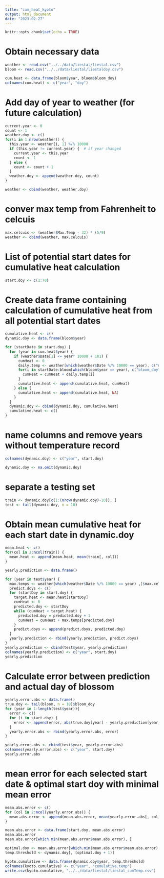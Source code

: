 ```yaml
---
title: "cum_heat_kyoto"
output: html_document
date: "2023-02-27"
---
```


```r
knitr::opts_chunk$set(echo = TRUE)
```

# Obtain necessary data

```r
weather <- read.csv("../../data/liestal/liestal.csv")
bloom <- read.csv("../../data/liestal/liestaldoy.csv")

cum.heat <- data.frame(bloom$year, bloom$bloom_doy)
colnames(cum.heat) <- c("year", "doy")
```


# Add day of year to weather (for future calculation)

```r
current.year <- 0
count <- 1
weather.doy <- c()
for(i in 1:nrow(weather)) {
  this.year <- weather[i, 1] %/% 10000
  if (this.year != current.year) {  # if year changed
    current.year <- this.year
    count <- 1
  } else {
    count <- count + 1
  }
  weather.doy <- append(weather.doy, count)
}

weather <- cbind(weather, weather.doy)
```

# conver max temp from Fahrenheit to celcuis

```r
max.celcuis <- (weather$Max.Temp - 32) * (5/9)
weather <- cbind(weather, max.celcuis)
```


# List of potential start dates for cumulative heat calculation

```r
start.doy <- c(1:70)
```


# Create data frame containing calculation of cumulative heat from all potential start dates

```r
cumulative.heat <- c()
dynamic.doy <- data.frame(bloom$year)

for (startDate in start.doy) {
  for (year in cum.heat$year) {
    if (weather$Date[1] <= year* 10000 + 101) {
      cumHeat <- 0
      daily.temp <- weather[which(weather$Date %/% 10000 == year), c("max.celcuis")]
      for(i in startDate:bloom[which(bloom$year == year), c("bloom_doy")]) {
        cumHeat = cumHeat + daily.temp[i]
      }
      cumulative.heat <- append(cumulative.heat, cumHeat)
    } else {
      cumulative.heat <- append(cumulative.heat, NA)
    }
  }
  dynamic.doy <- cbind(dynamic.doy, cumulative.heat)
  cumulative.heat <- c()
}
```

# name columns and remove years without temperature record

```r
colnames(dynamic.doy) <- c("year", start.doy)

dynamic.doy <- na.omit(dynamic.doy)
```


# separate a testing set

```r
train <- dynamic.doy[c(1:(nrow(dynamic.doy)-10)), ]
test <- tail(dynamic.doy, n = 10)
```

# Obtain mean cumulative heat for each start date in dynamic.doy

```r
mean.heat <- c()
for(col in 2:ncol(train)) {
  mean.heat <- append(mean.heat, mean(train[, col]))
}
```

```r
yearly.prediction <- data.frame()

for (year in test$year) {
  max.temps <- weather[which(weather$Date %/% 10000 == year) ,]$max.celcuis
  predict.doys <- c()
  for (startDoy in start.doy) {
    target.heat <- mean.heat[startDoy]
    cumHeat <- 0
    predicted.doy <- startDoy
    while (cumHeat < target.heat) {
      predicted.doy = predicted.doy + 1
      cumHeat = cumHeat + max.temps[predicted.doy]
    }
    predict.doys <- append(predict.doys, predicted.doy)
  }
  yearly.prediction <- rbind(yearly.prediction, predict.doys)
}
yearly.prediction <- cbind(test$year, yearly.prediction)
colnames(yearly.prediction) <- c("year", start.doy)
yearly.prediction
```

# Calculate error between prediction and actual day of blossom

```r
yearly.error.abs <- data.frame()
true.doy <- tail(bloom, n = 10)$bloom_doy
for (year in 1:length(test$year)){
  error <- c()
  for (i in start.doy) {
    error <- append(error, abs(true.doy[year] - yearly.prediction[year, i + 1]))
  }
  yearly.error.abs <- rbind(yearly.error.abs, error)
}

yearly.error.abs <- cbind(test$year, yearly.error.abs)
colnames(yearly.error.abs) <- c("year", start.doy)
yearly.error.abs
```

# mean error for each selected start date & optimal start doy with minimal mean error

```r
mean.abs.error <- c()
for (col in 2:ncol(yearly.error.abs)) {
  mean.abs.error <- append(mean.abs.error, mean(yearly.error.abs[, col]))
}

mean.abs.error <- data.frame(start.doy, mean.abs.error)
mean.abs.error
mean.abs.error[which.min(mean.abs.error$mean.abs.error), ]
```


```r
optimal.doy <- mean.abs.error[which.min(mean.abs.error$mean.abs.error), ]$start.doy
temp.threshold <- dynamic.doy[, (optimal.doy + 1)]

kyoto.cumulative <- data.frame(dynamic.doy$year, temp.threshold)
colnames(kyoto.cumulative) <- c("year", "cumulative.temp")
write.csv(kyoto.cumulative, "../../data/liestal/liestal_cumTemp.csv")
```









